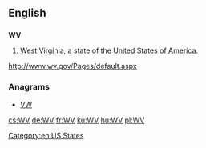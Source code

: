 ==English==

==={{abbreviation-old}}===
'''WV'''

# [[West Virginia]], a state of the [[United States of America]].

[[Category:en:US States]]

http://www.wv.gov/Pages/default.aspx

===Anagrams===
* [[VW#English|VW]]

[[cs:WV]]
[[de:WV]]
[[fr:WV]]
[[ku:WV]]
[[hu:WV]]
[[pl:WV]]